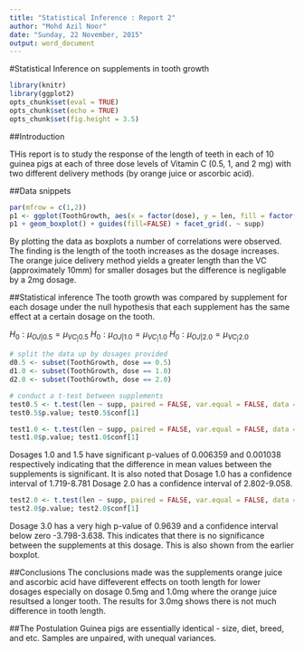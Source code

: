 ```yaml
---
title: "Statistical Inference : Report 2"
author: "Mohd Azil Noor"
date: "Sunday, 22 November, 2015"
output: word_document
---
```



#Statistical Inference on supplements in tooth growth


```r
library(knitr)
library(ggplot2)
opts_chunk$set(eval = TRUE)
opts_chunk$set(echo = TRUE)
opts_chunk$set(fig.height = 3.5)
```


##Introduction

THis report is to study the response of the length of teeth in each of 10 guinea pigs at each of three dose levels of Vitamin C (0.5, 1, and 2 mg) with two different delivery methods (by orange juice or ascorbic acid).

##Data snippets 
```r
par(mfrow = c(1,2))
p1 <- ggplot(ToothGrowth, aes(x = factor(dose), y = len, fill = factor(dose))) 
p1 + geom_boxplot() + guides(fill=FALSE) + facet_grid(. ~ supp)
```


By plotting the data as boxplots a number of correlations were observed. The finding is the length of the tooth increases as the dosage increases. The orange juice delivery method yields a greater length than the VC (approximately 10mm) for smaller dosages but the difference is negligable by a 2mg dosage.

##Statistical inference
The tooth growth was compared by supplement for each dosage under the null hypothesis that each supplement has the same effect at a certain dosage on the tooth.

$H_0: \mu_{OJ|0.5} = \mu_{VC_|0.5}$
$H_0: \mu_{OJ|1.0} = \mu_{VC_|1.0}$
$H_0: \mu_{OJ|2.0} = \mu_{VC_|2.0}$

```r
# split the data up by dosages provided
d0.5 <- subset(ToothGrowth, dose == 0.5)
d1.0 <- subset(ToothGrowth, dose == 1.0)
d2.0 <- subset(ToothGrowth, dose == 2.0)

# conduct a t-test between supplements 
test0.5 <- t.test(len ~ supp, paired = FALSE, var.equal = FALSE, data = d0.5)
test0.5$p.value; test0.5$conf[1]

test1.0 <- t.test(len ~ supp, paired = FALSE, var.equal = FALSE, data = d1.0)
test1.0$p.value; test1.0$conf[1]
```


Dosages 1.0 and 1.5 have significant p-values of 0.006359 and 0.001038 respectively indicating that the difference in mean values between the supplements is significant. It is also noted that 
Dosage 1.0 has a confidence interval of 1.719-8.781
Dosage 2.0 has a confidence interval of 2.802-9.058.

```r
test2.0 <- t.test(len ~ supp, paired = FALSE, var.equal = FALSE, data = d2.0)
test2.0$p.value; test2.0$conf[1]
```
Dosage 3.0 has a very high p-value of 0.9639 and a confidence interval below zero -3.798-3.638. This indicates that there is no significance between the supplements at this dosage. This is also shown from the earlier boxplot.

##Conclusions
The conclusions made was the supplements orange juice and ascorbic acid have diffeverent effects on tooth length for lower dosages especially on dosage 0.5mg and 1.0mg where the orange juice resultsed a longer tooth. The results for 3.0mg shows there is not much difference in tooth length. 


##The Postulation
Guinea pigs are essentially identical - size, diet, breed, and etc.
Samples are unpaired, with unequal variances.